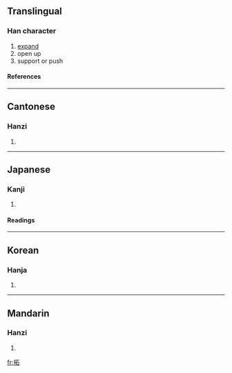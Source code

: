 {{see|拓}}

==Translingual==
===Han character===
{{Han char|rn=64|rad=手|as=05|sn=8|four=5106<sub>0</sub>|canj=手一口 (QMR)}}
# [[expand]]
# open up
# support or push
====References====
{{Han ref|kx=0425.130|dkj=11958|dj=0774.020|hdz=31849.060|uh=62D3|ud=25299|bh=A9DD|bd=43485}}
----
==Cantonese==
===Hanzi===
{{yue-hanzi|jyut=|y=taap3, tok3}}
# {{defn|Cantonese}}
----
==Japanese==
===Kanji===
{{ja-kanji|grade=|rs=手05}}
# {{defn|Japanese}} 
====Readings====
{{ja-readings|on=[[たく]] (taku), [[せき]] (seki)|kun=[[ひらく]] (hiraku), [[ひろう]] (hirou)}}
----
==Korean==
===Hanja===
{{ko-hanja|hangeul=[[척]], [[탁]]|eumhun=|rv=cheok, tak|mr=ch'ŏk, t'ak|y=chek, thak}}
# {{defn|Korean}}
----
==Mandarin==
===Hanzi===
{{cmn-hanzi|pin=[[tà]] (ta4), [[tuò]] (tuo4), [[zhí]] (zhi2)|wg=t'a<sup>4</sup>, t'o<sup>4</sup>, chih<sup>2</sup>}}
# {{defn|Mandarin}}

[[fr:拓]]